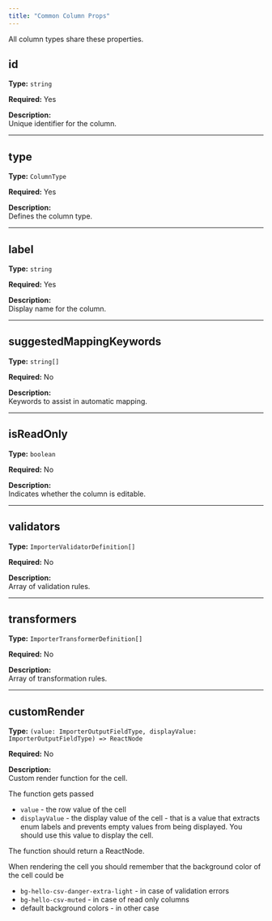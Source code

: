 ```yaml
---
title: "Common Column Props"
---
```


All column types share these properties.

## id

**Type:** `string`

**Required:** Yes

**Description:**  
Unique identifier for the column.

---

## type

**Type:** `ColumnType`

**Required:** Yes

**Description:**  
Defines the column type.

---

## label

**Type:** `string`

**Required:** Yes

**Description:**  
Display name for the column.

---

## suggestedMappingKeywords

**Type:** `string[]`

**Required:** No

**Description:**  
Keywords to assist in automatic mapping.

---

## isReadOnly

**Type:** `boolean`

**Required:** No

**Description:**  
Indicates whether the column is editable.

---

## validators

**Type:** `ImporterValidatorDefinition[]`

**Required:** No

**Description:**  
Array of validation rules.

---

## transformers

**Type:** `ImporterTransformerDefinition[]`

**Required:** No

**Description:**  
Array of transformation rules.

---

## customRender

**Type:** `(value: ImporterOutputFieldType, displayValue: ImporterOutputFieldType) => ReactNode`

**Required:** No

**Description:**  
Custom render function for the cell.

The function gets passed

- `value` - the row value of the cell
- `displayValue` - the display value of the cell - that is a value that extracts enum labels and prevents empty values from being displayed. You should use this value to display the cell.

The function should return a ReactNode.

When rendering the cell you should remember that the background color of the cell could be
- `bg-hello-csv-danger-extra-light` - in case of validation errors
- `bg-hello-csv-muted` - in case of read only columns
- default background colors - in other case




